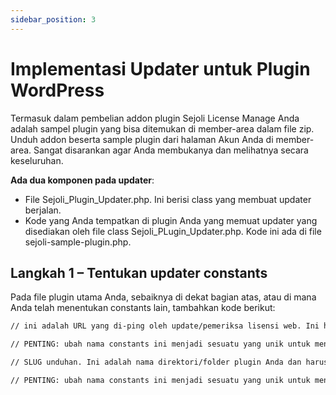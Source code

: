 ```yaml
---
sidebar_position: 3
---
```


# Implementasi Updater untuk Plugin WordPress

Termasuk dalam pembelian addon plugin Sejoli License Manage Anda adalah sampel plugin yang bisa ditemukan di member-area dalam file zip. Unduh addon beserta sample plugin dari halaman Akun Anda di member-area. Sangat disarankan agar Anda membukanya dan melihatnya secara keseluruhan.

**Ada dua komponen pada updater**:
- File Sejoli_Plugin_Updater.php. Ini berisi class yang membuat updater berjalan.
- Kode yang Anda tempatkan di plugin Anda yang memuat updater yang disediakan oleh file class Sejoli_PLugin_Updater.php. Kode ini ada di file sejoli-sample-plugin.php.

## Langkah 1 – Tentukan updater constants

Pada file plugin utama Anda, sebaiknya di dekat bagian atas, atau di mana Anda telah menentukan constants lain, tambahkan kode berikut:

```bash
// ini adalah URL yang di-ping oleh update/pemeriksa lisensi web. Ini harus menjadi URL situs dengan addon Sejoli License terpasang mendefinisikan `( 'SEJOLI_SAMPLE_STORE_URL', 'https://situsanda.com' )`;

// PENTING: ubah nama constants ini menjadi sesuatu yang unik untuk mencegah konflik dengan plugin lain yang menggunakan sistem ini

// SLUG unduhan. Ini adalah nama direktori/folder plugin Anda dan harus cocok dengan SLUG unduhan yang terlihat di daftar Unduhan Anda (lihat contoh di bawah) mendefinisikan `('SEJOLI_SAMPLE_ITEM_SLUG', 'element-widgets' )`;

// PENTING: ubah nama constants ini menjadi sesuatu yang unik untuk mencegah konflik dengan plugin lain yang menggunakan sistem ini
```